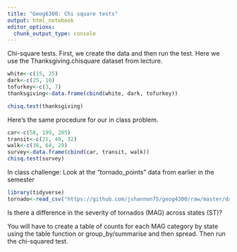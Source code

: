 ```yaml
---
title: "Geog6300: Chi square tests"
output: html_notebook
editor_options: 
  chunk_output_type: console
---
```


Chi-square tests. First, we create the data and then run the test. Here we use the Thanksgiving.chisquare dataset from lecture.
```r
white<-c(15, 25)
dark<-c(25, 10)
tofurkey<-c(3, 7)
thanksgiving<-data.frame(cbind(white, dark, tofurkey))

chisq.test(thanksgiving)
```

Here's the same procedure for our in class problem.

```r
car<-c(58, 199, 205)
transit<-c(21, 49, 32)
walk<-c(36, 64, 29)
survey<-data.frame(cbind(car, transit, walk))
chisq.test(survey)
```

In class challenge: Look at the "tornado_points" data from earlier in the semester

```r
library(tidyverse)
tornado<-read_csv("https://github.com/jshannon75/geog4300/raw/master/data/tornado_points.csv")
```

Is there a difference in the severity of tornados (MAG) across states (ST)?

You will have to create a table of counts for each MAG category by state using the table function or group_by/summarise and then spread. Then run the chi-squared test.

